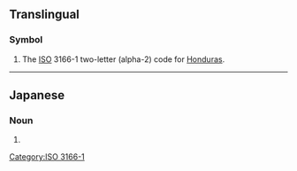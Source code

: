 {{also|hN|.hn|h*n|Hn.}}
==Translingual==

===Symbol===
{{head|mul|symbol}}
# The [[ISO]] 3166-1 two-letter (alpha-2) code for [[Honduras]].

----

==Japanese==

===Noun===
{{ja-noun|ハンドルネーム}}

# {{abbreviation of|lang=ja|ハンドルネーム|tr=handoru nēmu||handlename}}

[[Category:ISO 3166-1]]
